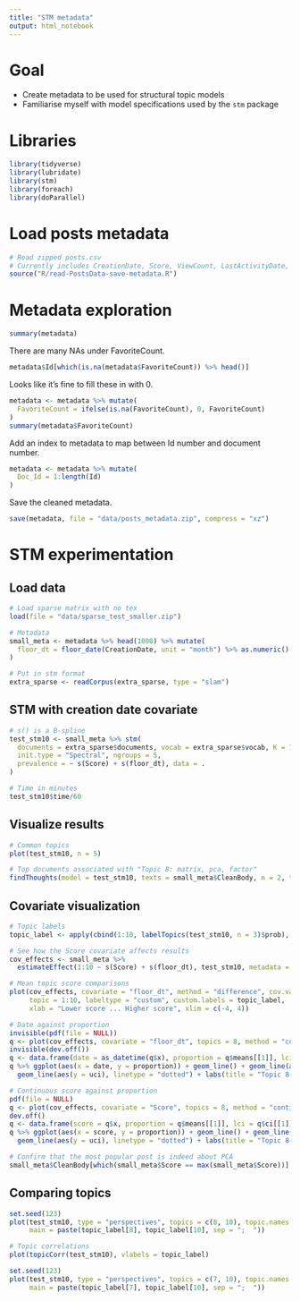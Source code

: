 ```yaml
---
title: "STM metadata"
output: html_notebook
---
```


# Goal

  * Create metadata to be used for structural topic models
  * Familiarise myself with model specifications used by the `stm` package
  
# Libraries

```r
library(tidyverse)
library(lubridate)
library(stm)
library(foreach)
library(doParallel)
```

# Load posts metadata

```r
# Read zipped posts.csv
# Currently includes CreationDate, Score, ViewCount, LastActivityDate, AnswerCount, FavoriteCount, Tags
source("R/read-PostsData-save-metadata.R")
```

# Metadata exploration

```r
summary(metadata)
```

There are many NAs under FavoriteCount.

```r
metadata$Id[which(is.na(metadata$FavoriteCount)) %>% head()]
```

Looks like it's fine to fill these in with 0.

```r
metadata <- metadata %>% mutate(
  FavoriteCount = ifelse(is.na(FavoriteCount), 0, FavoriteCount)
)
summary(metadata$FavoriteCount)
```

Add an index to metadata to map between Id number and document number.

```r
metadata <- metadata %>% mutate(
  Doc_Id = 1:length(Id)
)
```

Save the cleaned metadata.

```r
save(metadata, file = "data/posts_metadata.zip", compress = "xz")
```

# STM experimentation

## Load data

```r
# Load sparse matrix with no tex
load(file = "data/sparse_test_smaller.zip")

# Metadata
small_meta <- metadata %>% head(1000) %>% mutate(
  floor_dt = floor_date(CreationDate, unit = "month") %>% as.numeric()
)

# Put in stm format
extra_sparse <- readCorpus(extra_sparse, type = "slam")
```

## STM with creation date covariate

```r
# s() is a B-spline
test_stm10 <- small_meta %>% stm(
  documents = extra_sparse$documents, vocab = extra_sparse$vocab, K = 10,
  init.type = "Spectral", ngroups = 5,
  prevalence = ~ s(Score) + s(floor_dt), data = .
)
```

```r
# Time in minutes
test_stm10$time/60
```

## Visualize results

```r
# Common topics
plot(test_stm10, n = 5)

# Top documents associated with "Topic 8: matrix, pca, factor"
findThoughts(model = test_stm10, texts = small_meta$CleanBody, n = 2, topics = 8)$docs$`Topic 8` %>% substr(0, 500)
```

## Covariate visualization

```r
# Topic labels
topic_label <- apply(cbind(1:10, labelTopics(test_stm10, n = 3)$prob), MARGIN = 1, FUN = paste, collapse = ", ")

# See how the Score covariate affects results
cov_effects <- small_meta %>%
  estimateEffect(1:10 ~ s(Score) + s(floor_dt), test_stm10, metadata = ., documents = extra_sparse$documents)
```

```r
# Mean topic score comparisons
plot(cov_effects, covariate = "floor_dt", method = "difference", cov.value1 = 0, cov.value2 = 20,
     topic = 1:10, labeltype = "custom", custom.labels = topic_label,
     xlab = "Lower score ... Higher score", xlim = c(-4, 4))
```

```r
# Date against proportion
invisible(pdf(file = NULL))
q <- plot(cov_effects, covariate = "floor_dt", topics = 8, method = "continuous")
invisible(dev.off())
q <- data.frame(date = as_datetime(q$x), proportion = q$means[[1]], lci = q$ci[[1]][1, ], uci = q$ci[[1]][2, ])
q %>% ggplot(aes(x = date, y = proportion)) + geom_line() + geom_line(aes(y = lci), linetype = "dotted") +
  geom_line(aes(y = uci), linetype = "dotted") + labs(title = "Topic 8: matrix, pca, factor")

# Continuous score against proportion
pdf(file = NULL)
q <- plot(cov_effects, covariate = "Score", topics = 8, method = "continuous")
dev.off()
q <- data.frame(score = q$x, proportion = q$means[[1]], lci = q$ci[[1]][1, ], uci = q$ci[[1]][2, ])
q %>% ggplot(aes(x = score, y = proportion)) + geom_line() + geom_line(aes(y = lci), linetype = "dotted") +
  geom_line(aes(y = uci), linetype = "dotted") + labs(title = "Topic 8: matrix, pca, factor")

# Confirm that the most popular post is indeed about PCA
small_meta$CleanBody[which(small_meta$Score == max(small_meta$Score))] %>% substr(0, 500)
```

## Comparing topics

```r
set.seed(123)
plot(test_stm10, type = "perspectives", topics = c(8, 10), topic.names = topic_label,
     main = paste(topic_label[8], topic_label[10], sep = ";  "))
```

```r
# Topic correlations
plot(topicCorr(test_stm10), vlabels = topic_label)
```

```r
set.seed(123)
plot(test_stm10, type = "perspectives", topics = c(7, 10), topic.names = topic_label,
     main = paste(topic_label[7], topic_label[10], sep = ";  "))
```
